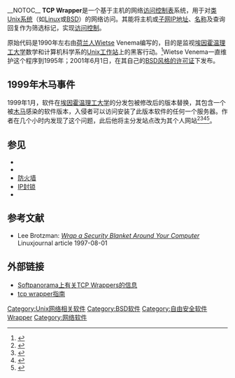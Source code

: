 __NOTOC__
{{NoteTA|G1=IT}}
{{Infobox software
|name = TCP Wrapper
|logo =
|caption =
|screenshot =
|developer = Wietse Venema
|latest_release_version = 7.6 （1997年4月8日）
|operating_system = [[类Unix系统|类Unix系统]]
|genre = 安全
|license = [[BSD许可证|BSD许可证]]
|website = [ftp://ftp.porcupine.org/pub/security/index.html]
}}
'''TCP Wrapper'''是一个基于主机的网络[[访问控制表|访问控制表]]系统，用于{{link-en|过滤器 (软件)|Filter (software)|过滤}}对[[类Unix系统|类Unix系统]]（如[[Linux|Linux]]或[[BSD|BSD]]）的网络访问。其能将主机或[[子网|子网]][[IP地址|IP地址]]、[[主機名稱|名称]]及{{link-en|Ident协议|ident protocol|ident}}查询回复作为筛选标记，实现[[访问控制|访问控制]]。

原始代码是1990年左右由[[荷兰人|荷兰人]]Wietse Venema编写的，目的是监视[[埃因霍温理工大学|埃因霍温理工大学]]数学和计算机科学系的[[Unix|Unix]][[工作站|工作站]]上的黑客行动。<ref>{{Cite web |url=ftp://ftp.porcupine.org/pub/security/tcp_wrapper.pdf |title=''TCP WRAPPER - Network monitoring, access control, and booby traps.'' by Wietse Venema |accessdate=2014-09-11 |archive-date=2008-07-04 |archive-url=https://web.archive.org/web/20080704180901/http://ftp.porcupine.org/pub/security/tcp_wrapper.pdf |dead-url=no }}</ref>Wietse Venema一直维护这个程序到1995年；2001年6月1日，在其自己的[[BSD许可证|BSD风格的许可证]]下发布。

== 1999年木马事件 ==
1999年1月，软件在[[埃因霍温理工大学|埃因霍温理工大学]]的分发包被修改后的版本替换，其包含一个被[[特洛伊木马_(电脑)|木马]]感染的软件版本，入侵者可以访问安装了此版本软件的任何一个服务器。作者在几个小时内发现了这个问题，此后他将主分发站点改为其个人网站<ref>{{Cite web |url=http://www.cert.org/advisories/CA-1999-01.html |title=CC/CERT Advisory CA-1999-01 |accessdate=2014-09-11 |archive-date=2013-11-05 |archive-url=https://web.archive.org/web/20131105152436/https://www.cert.org/advisories/CA-1999-01.html |dead-url=no }}</ref><ref>{{Cite web |url=http://www.cert.org/advisories/CA-1999-02.html |title=CC/CERT Advisory CA-1999-02 |accessdate=2014-09-11 |archive-date=2013-12-18 |archive-url=https://web.archive.org/web/20131218075452/http://www.cert.org/advisories/CA-1999-02.html |dead-url=no }}</ref><ref>{{Cite web |url=http://seclists.org/bugtraq/1999/Jan/0257.html |title=''backdoored tcp wrapper source code'', by Wietse Venema, on [[Bugtraq|Bugtraq]], Jan 21, 1999 |accessdate=2014-09-11 |archive-date=2008-12-04 |archive-url=https://web.archive.org/web/20081204114327/http://seclists.org/bugtraq/1999/Jan/0257.html |dead-url=no }}</ref><ref>{{Cite web |url=http://seclists.org/bugtraq/1999/Jan/0314.html |title=''Announcement: Wietse's FTP site has moved'', by Wietse Venema, on [[Bugtraq|Bugtraq]], Jan 21, 1999 |accessdate=2014-09-11 |archive-date=2008-10-29 |archive-url=https://web.archive.org/web/20081029082342/http://seclists.org/bugtraq/1999/Jan/0314.html |dead-url=no }}</ref>。

== 参见 ==
{{Portal|自由软件}}

*{{tsl|en|DNSBL}}
*{{tsl|en|Forward-confirmed reverse DNS|FCrDNS}}
*[[防火墙|防火墙]]
*[[IP封锁|IP封锁]]
*{{tsl|en|Nullroute}}

== 参考文献 ==
<div class="references-small">
<references />
*Lee Brotzman: [http://www.linuxjournal.com/article/2180 <cite>Wrap a Security Blanket Around Your Computer</cite>]{{Wayback|url=http://www.linuxjournal.com/article/2180 |date=20140723011310 }} Linuxjournal article 1997-08-01
</div>

== 外部链接 ==
*[http://www.softpanorama.org/Net/Network_security/TCP_wrappers/index.shtml Softpanorama上有关TCP Wrappers的信息]{{Wayback|url=http://www.softpanorama.org/Net/Network_security/TCP_wrappers/index.shtml |date=20141019092611 }}
*[http://generationip.com/documentation/mini-howto/116-howto-on-tcp-wrapper tcp wrapper指南]{{Wayback|url=http://generationip.com/documentation/mini-howto/116-howto-on-tcp-wrapper |date=20150104200433 }}

{{DEFAULTSORT:Tcp Wrapper}}
[[Category:Unix网络相关软件|Category:Unix网络相关软件]]
[[Category:BSD软件|Category:BSD软件]]
[[Category:自由安全软件|Category:自由安全软件]]
[[Category:TCP|Wrapper]]
[[Category:网络软件|Category:网络软件]]